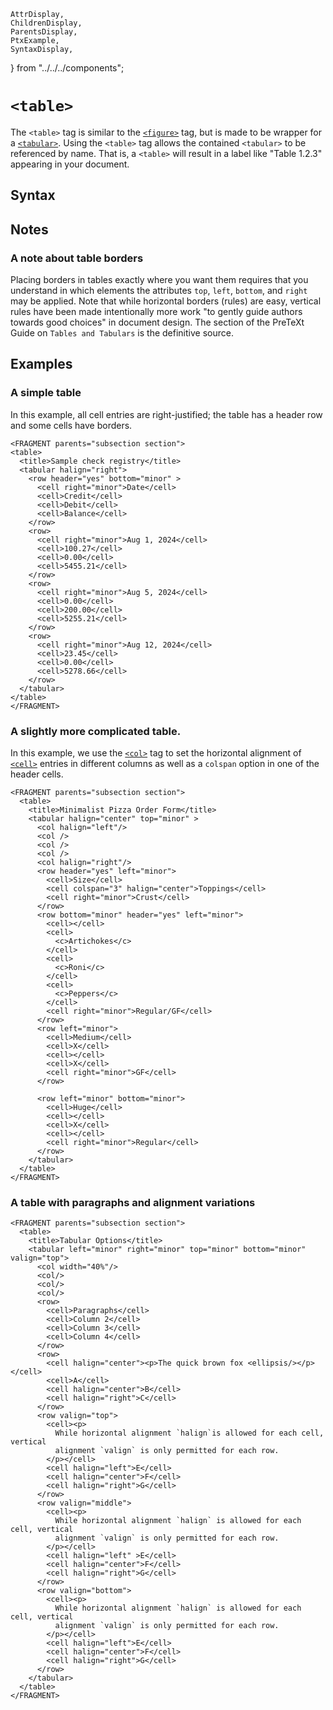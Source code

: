     AttrDisplay,
    ChildrenDisplay,
    ParentsDisplay,
    PtxExample,
    SyntaxDisplay,
} from "../../../components";

# `<table>`

The `<table>` tag is similar to the [`<figure>`](figure) tag,
but is made to be wrapper for a [`<tabular>`](tabular). Using
the `<table>` tag allows the contained `<tabular>` to be referenced
by name. That is, a `<table>` will result in a label like
"Table 1.2.3" appearing in your document.

## Syntax

<SyntaxDisplay name="table" />

## Notes

### A note about table borders

Placing borders in tables exactly where you want them requires that you
understand in which elements the attributes `top`, `left`, `bottom`, and
`right` may be applied. Note that while horizontal borders (rules)
 are easy, vertical rules have been made intentionally more work "to gently
 guide authors towards good choices" in document design.
The section of the PreTeXt Guide on `Tables and Tabulars`
is the definitive source.

## Examples

### A simple table

 In this example, all cell entries are right-justified; the table has a header
 row and some cells have borders.

  ```ptx-example
<FRAGMENT parents="subsection section">
  <table>
    <title>Sample check registry</title>
    <tabular halign="right">
      <row header="yes" bottom="minor" >
        <cell right="minor">Date</cell>
        <cell>Credit</cell>
        <cell>Debit</cell>
        <cell>Balance</cell>
      </row>
      <row>
        <cell right="minor">Aug 1, 2024</cell>
        <cell>100.27</cell>
        <cell>0.00</cell>
        <cell>5455.21</cell>
      </row>
      <row>
        <cell right="minor">Aug 5, 2024</cell>
        <cell>0.00</cell>
        <cell>200.00</cell>
        <cell>5255.21</cell>
      </row>
      <row>
        <cell right="minor">Aug 12, 2024</cell>
        <cell>23.45</cell>
        <cell>0.00</cell>
        <cell>5278.66</cell>
      </row>
    </tabular>
  </table>
</FRAGMENT>
```

### A slightly more complicated table.

In this example, we use the [`<col>`](./col) tag to set the horizontal
alignment of [`<cell>`](./cell) entries in different columns as well as a
`colspan` option in one of the header cells.

```ptx-example
<FRAGMENT parents="subsection section">
  <table>
    <title>Minimalist Pizza Order Form</title>
    <tabular halign="center" top="minor" >
      <col halign="left"/>
      <col />
      <col />
      <col />
      <col halign="right"/>
      <row header="yes" left="minor">
        <cell>Size</cell>
        <cell colspan="3" halign="center">Toppings</cell>
        <cell right="minor">Crust</cell>
      </row>
      <row bottom="minor" header="yes" left="minor">
        <cell></cell>
        <cell>
          <c>Artichokes</c>
        </cell>
        <cell>
          <c>Roni</c>
        </cell>
        <cell>
          <c>Peppers</c>
        </cell>
        <cell right="minor">Regular/GF</cell>
      </row>
      <row left="minor">
        <cell>Medium</cell>
        <cell>X</cell>
        <cell></cell>
        <cell>X</cell>
        <cell right="minor">GF</cell>
      </row>

      <row left="minor" bottom="minor">
        <cell>Huge</cell>
        <cell></cell>
        <cell>X</cell>
        <cell></cell>
        <cell right="minor">Regular</cell>
      </row>
    </tabular>
  </table>
</FRAGMENT>
```

### A table with paragraphs and alignment variations

```ptx-example
<FRAGMENT parents="subsection section">
  <table>
    <title>Tabular Options</title>
    <tabular left="minor" right="minor" top="minor" bottom="minor" valign="top">
      <col width="40%"/>
      <col/>
      <col/>
      <col/>
      <row>
        <cell>Paragraphs</cell>
        <cell>Column 2</cell>
        <cell>Column 3</cell>
        <cell>Column 4</cell>
      </row>
      <row>
        <cell halign="center"><p>The quick brown fox <ellipsis/></p></cell>
        <cell>A</cell>
        <cell halign="center">B</cell>
        <cell halign="right">C</cell>
      </row>
      <row valign="top">
        <cell><p>
          While horizontal alignment `halign`is allowed for each cell, vertical
          alignment `valign` is only permitted for each row.
        </p></cell>
        <cell halign="left">E</cell>
        <cell halign="center">F</cell>
        <cell halign="right">G</cell>
      </row>
      <row valign="middle">
        <cell><p>
          While horizontal alignment `halign` is allowed for each cell, vertical
          alignment `valign` is only permitted for each row.
        </p></cell>
        <cell halign="left" >E</cell>
        <cell halign="center">F</cell>
        <cell halign="right">G</cell>
      </row>
      <row valign="bottom">
        <cell><p>
          While horizontal alignment `halign` is allowed for each cell, vertical
          alignment `valign` is only permitted for each row.
        </p></cell>
        <cell halign="left">E</cell>
        <cell halign="center">F</cell>
        <cell halign="right">G</cell>
      </row>
    </tabular>
  </table>
</FRAGMENT>
```
